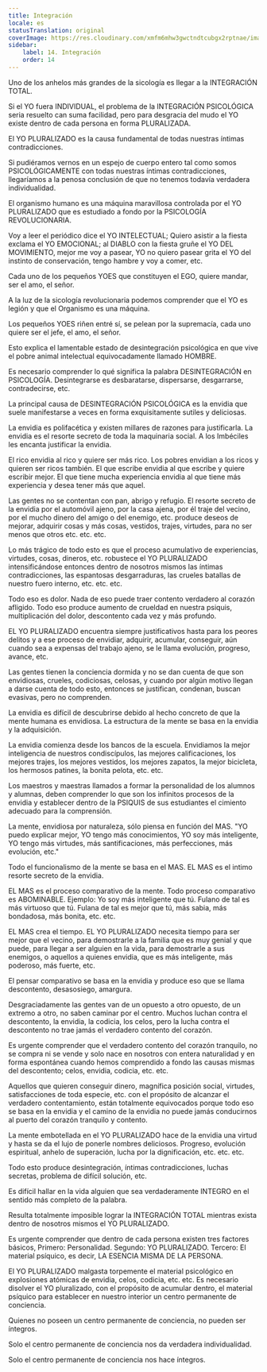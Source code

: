 ```yaml
---
title: Integración
locale: es
statusTranslation: original
coverImage: https://res.cloudinary.com/xmfm6mhw3gwctndtcubgx2rptnae/image/upload/v1740337243/small_cover_educacion_fundamental_a051170f1c.webp
sidebar:
    label: 14. Integración
    order: 14
---
```

Uno de los anhelos más grandes de la sicología es llegar a la INTEGRACIÓN TOTAL.

Si el YO fuera INDIVIDUAL, el problema de la INTEGRACIÓN PSICOLÓGICA seria resuelto can suma facilidad, pero para desgracia del mudo el YO existe dentro de cada persona en forma PLURALIZADA.

El YO PLURALIZADO es la causa fundamental de todas nuestras íntimas contradicciones.

Si pudiéramos vernos en un espejo de cuerpo entero tal como somos PSICOLÓGICAMENTE con todas nuestras íntimas contradicciones, llegaríamos a la penosa conclusión de que no tenemos todavía verdadera individualidad.

El organismo humano es una máquina maravillosa controlada por el YO PLURALIZADO que es estudiado a fondo por la PSICOLOGÍA REVOLUCIONARIA.

Voy a leer el periódico dice el YO INTELECTUAL; Quiero asistir a la fiesta exclama el YO EMOCIONAL; al DIABLO con la fiesta gruñe el YO DEL MOVIMIENTO, mejor me voy a pasear, YO no quiero pasear grita el YO del instinto de conservación, tengo hambre y voy a comer, etc.

Cada uno de los pequeños YOES que constituyen el EGO, quiere mandar, ser el amo, el señor.

A la luz de la sicología revolucionaria podemos comprender que el YO es legión y que el Organismo es una máquina.

Los pequeños YOES riñen entré sí, se pelean por la supremacía, cada uno quiere ser el jefe, el amo, el señor.

Esto explica el lamentable estado de desintegración psicológica en que vive el pobre animal intelectual equivocadamente llamado HOMBRE.

Es necesario comprender lo qué significa la palabra DESINTEGRACIÓN en PSICOLOGÍA. Desintegrarse es desbaratarse, dispersarse, desgarrarse, contradecirse, etc.

La principal causa de DESINTEGRACIÓN PSICOLÓGICA es la envidia que suele manifestarse a veces en forma exquisitamente sutiles y deliciosas.

La envidia es polifacética y existen millares de razones para justificarla. La envidia es el resorte secreto de toda la maquinaria social. A los Imbéciles les encanta justificar la envidia.

El rico envidia al rico y quiere ser más rico. Los pobres envidian a los ricos y quieren ser ricos también. El que escribe envidia al que escribe y quiere escribir mejor. El que tiene mucha experiencia envidia al que tiene más experiencia y desea tener más que aquel.

Las gentes no se contentan con pan, abrigo y refugio. El resorte secreto de la envidia por el automóvil ajeno, por la casa ajena, por él traje del vecino, por el mucho dinero del amigo o del enemigo, etc. produce deseos de mejorar, adquirir cosas y más cosas, vestidos, trajes, virtudes, para no ser menos que otros etc. etc. etc.

Lo más trágico de todo esto es que el proceso acumulativo de experiencias, virtudes, cosas, dineros, etc. robustece el YO PLURALIZADO intensificándose entonces dentro de nosotros mismos las íntimas contradicciones, las espantosas desgarraduras, las crueles batallas de nuestro fuero interno, etc. etc. etc.

Todo eso es dolor. Nada de eso puede traer contento verdadero al corazón afligido. Todo eso produce aumento de crueldad en nuestra psiquis, multiplicación del dolor, descontento cada vez y más profundo.

EL YO PLURALIZADO encuentra siempre justificativos hasta para los peores delitos y a ese proceso de envidiar, adquirir, acumular, conseguir, aún cuando sea a expensas del trabajo ajeno, se le llama evolución, progreso, avance, etc.

Las gentes tienen la conciencia dormida y no se dan cuenta de que son envidiosas, crueles, codiciosas, celosas, y cuando por algún motivo llegan a darse cuenta de todo esto, entonces se justifican, condenan, buscan evasivas, pero no comprenden.

La envidia es difícil de descubrirse debido al hecho concreto de que la mente humana es envidiosa. La estructura de la mente se basa en la envidia y la adquisición.

La envidia comienza desde los bancos de la escuela. Envidiamos la mejor inteligencia de nuestros condiscípulos, las mejores calificaciones, los mejores trajes, los mejores vestidos, los mejores zapatos, la mejor bicicleta, los hermosos patines, la bonita pelota, etc. etc.

Los maestros y maestras llamados a formar la personalidad de los alumnos y alumnas, deben comprender lo que son los infinitos procesos de la envidia y establecer dentro de la PSIQUIS de sus estudiantes el cimiento adecuado para la comprensión.

La mente, envidiosa por naturaleza, sólo piensa en función del MAS. "YO puedo explicar mejor, YO tengo más conocimientos, YO soy más inteligente, YO tengo más virtudes, más santificaciones, más perfecciones, más evolución, etc."

Todo el funcionalismo de la mente se basa en el MAS. EL MAS es el intimo resorte secreto de la envidia.

EL MAS es el proceso comparativo de la mente. Todo proceso comparativo es ABOMINABLE. Ejemplo: Yo soy más inteligente que tú. Fulano de tal es más virtuoso que tú. Fulana de tal es mejor que tú, más sabia, más bondadosa, más bonita, etc. etc.

EL MAS crea el tiempo. EL YO PLURALIZADO necesita tiempo para ser mejor que el vecino, para demostrarle a la familia que es muy genial y que puede, para llegar a ser alguien en la vida, para demostrarle a sus enemigos, o aquellos a quienes envidia, que es más inteligente, más poderoso, más fuerte, etc.

El pensar comparativo se basa en la envidia y produce eso que se llama descontento, desasosiego, amargura.

Desgraciadamente las gentes van de un opuesto a otro opuesto, de un extremo a otro, no saben caminar por el centro. Muchos luchan contra el descontento, la envidia, la codicia, los celos, pero la lucha contra el descontento no trae jamás el verdadero contento del corazón.

Es urgente comprender que el verdadero contento del corazón tranquilo, no se compra ni se vende y solo nace en nosotros con entera naturalidad y en forma espontánea cuando hemos comprendido a fondo las causas mismas del descontento; celos, envidia, codicia, etc. etc.

Aquellos que quieren conseguir dinero, magnífica posición social, virtudes, satisfacciones de toda especie, etc. con el propósito de alcanzar el verdadero contentamiento, están totalmente equivocados porque todo eso se basa en la envidia y el camino de la envidia no puede jamás conducirnos al puerto del corazón tranquilo y contento.

La mente embotellada en el YO PLURALIZADO hace de la envidia una virtud y hasta se da el lujo de ponerle nombres deliciosos. Progreso, evolución espiritual, anhelo de superación, lucha por la dignificación, etc. etc. etc.

Todo esto produce desintegración, íntimas contradicciones, luchas secretas, problema de difícil solución, etc.

Es difícil hallar en la vida alguien que sea verdaderamente INTEGRO en el sentido más completo de la palabra.

Resulta totalmente imposible lograr la INTEGRACIÓN TOTAL mientras exista dentro de nosotros mismos el YO PLURALIZADO.

Es urgente comprender que dentro de cada persona existen tres factores básicos, Primero: Personalidad. Segundo: YO PLURALIZADO. Tercero: El material psíquico, es decir, LA ESENCIA MISMA DE LA PERSONA.

El YO PLURALIZADO malgasta torpemente el material psicológico en explosiones atómicas de envidia, celos, codicia, etc. etc. Es necesario disolver el YO pluralizado, con el propósito de acumular dentro, el material psíquico para establecer en nuestro interior un centro permanente de conciencia.

Quienes no poseen un centro permanente de conciencia, no pueden ser íntegros.

Solo el centro permanente de conciencia nos da verdadera individualidad.

Solo el centro permanente de conciencia nos hace íntegros.
